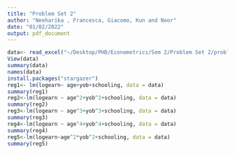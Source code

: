 ```yaml
---
title: "Problem Set 2"
author: "Neeharika , Francesca, Giacomo, Kun and Noor"
date: "01/02/2022"
output: pdf_document
---
```


```r
data<- read_excel("~/Desktop/PHD/Econometrics/Sem 2/Problem Set 2/problem_set_2.xls")
View(data)
summary(data)
names(data)
install.packages("stargazer")
reg1<- lm(logearn~ age+yob+schooling, data = data)
summary(reg1)
reg2<-lm(logearn ~ age^2+yob^2+schooling, data = data)
summary(reg2)
reg3<-lm(logearn ~ age^3+yob^3+schooling, data = data)
summary(reg3)
reg4<-lm(logearn ~ age^4+yob^4+schooling, data = data)
summary(reg4)
reg5<-lm(logearn~age^2*yob^2+schooling, data = data)
summary(reg5)
```

